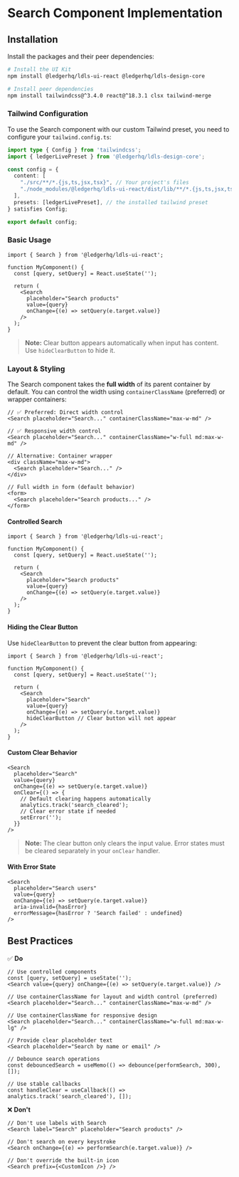 
<Meta title="Components/Search/Implementation" />

# Search Component Implementation

## Installation

Install the packages and their peer dependencies:

```bash
# Install the UI Kit
npm install @ledgerhq/ldls-ui-react @ledgerhq/ldls-design-core

# Install peer dependencies
npm install tailwindcss@^3.4.0 react@^18.3.1 clsx tailwind-merge
```

### Tailwind Configuration

To use the Search component with our custom Tailwind preset, you need to configure your `tailwind.config.ts`:

```typescript
import type { Config } from 'tailwindcss';
import { ledgerLivePreset } from '@ledgerhq/ldls-design-core';

const config = {
  content: [
    "./src/**/*.{js,ts,jsx,tsx}", // Your project's files
    "./node_modules/@ledgerhq/ldls-ui-react/dist/lib/**/*.{js,ts,jsx,tsx}" // Ledger UI Kit components
  ],
  presets: [ledgerLivePreset], // the installed tailwind preset
} satisfies Config;

export default config;
```

### Basic Usage

```tsx
import { Search } from '@ledgerhq/ldls-ui-react';

function MyComponent() {
  const [query, setQuery] = React.useState('');

  return (
    <Search
      placeholder="Search products"
      value={query}
      onChange={(e) => setQuery(e.target.value)}
    />
  );
}
```

> **Note:** Clear button appears automatically when input has content. Use `hideClearButton` to hide it.

### Layout & Styling

The Search component takes the **full width** of its parent container by default. You can control the width using `containerClassName` (preferred) or wrapper containers:

```tsx
// ✅ Preferred: Direct width control
<Search placeholder="Search..." containerClassName="max-w-md" />

// ✅ Responsive width control
<Search placeholder="Search..." containerClassName="w-full md:max-w-md" />

// Alternative: Container wrapper
<div className="max-w-md">
  <Search placeholder="Search..." />
</div>

// Full width in form (default behavior)
<form>
  <Search placeholder="Search products..." />
</form>
```

#### **Controlled Search**

```tsx
import { Search } from '@ledgerhq/ldls-ui-react';

function MyComponent() {
  const [query, setQuery] = React.useState('');

  return (
    <Search
      placeholder="Search products"
      value={query}
      onChange={(e) => setQuery(e.target.value)}
    />
  );
}
```

#### **Hiding the Clear Button**

Use `hideClearButton` to prevent the clear button from appearing:

```tsx
import { Search } from '@ledgerhq/ldls-ui-react';

function MyComponent() {
  const [query, setQuery] = React.useState('');

  return (
    <Search
      placeholder="Search"
      value={query}
      onChange={(e) => setQuery(e.target.value)}
      hideClearButton // Clear button will not appear
    />
  );
}
```

#### **Custom Clear Behavior**

```tsx
<Search
  placeholder="Search"
  value={query}
  onChange={(e) => setQuery(e.target.value)}
  onClear={() => {
    // Default clearing happens automatically
    analytics.track('search_cleared');
    // Clear error state if needed
    setError('');
  }}
/>
```

> **Note:** The clear button only clears the input value. Error states must be cleared separately in your `onClear` handler.

#### **With Error State**

```tsx
<Search
  placeholder="Search users"
  value={query}
  onChange={(e) => setQuery(e.target.value)}
  aria-invalid={hasError}
  errorMessage={hasError ? 'Search failed' : undefined}
/>
```

## Best Practices

✅ **Do**

```tsx
// Use controlled components
const [query, setQuery] = useState('');
<Search value={query} onChange={(e) => setQuery(e.target.value)} />

// Use containerClassName for layout and width control (preferred)
<Search placeholder="Search..." containerClassName="max-w-md" />

// Use containerClassName for responsive design
<Search placeholder="Search..." containerClassName="w-full md:max-w-lg" />

// Provide clear placeholder text
<Search placeholder="Search by name or email" />

// Debounce search operations
const debouncedSearch = useMemo(() => debounce(performSearch, 300), []);

// Use stable callbacks
const handleClear = useCallback(() => analytics.track('search_cleared'), []);
```

❌ **Don't**

```tsx
// Don't use labels with Search
<Search label="Search" placeholder="Search products" />

// Don't search on every keystroke
<Search onChange={(e) => performSearch(e.target.value)} />

// Don't override the built-in icon
<Search prefix={<CustomIcon />} />
```
